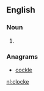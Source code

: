 ==English==

===Noun===
{{en-noun}}

# {{obsolete spelling of|clock|lang=en}}

===Anagrams===
* [[cockle#English|cockle]]

[[nl:clocke]]
